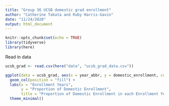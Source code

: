 ```yaml
---
title: "Group 36 UCSB domestic grad enrollment"
author: "Catherine Takata and Ruby Harris-Gavin"
date: "11/24/2020"
output: html_document
---
```


```r
knitr::opts_chunk$set(echo = TRUE)
library(tidyverse)
library(here)
```


Read in data 

```r
ucsb_grad <- read.csv(here("data", "ucsb_grad_data.csv"))
```

```r
ggplot(data = ucsb_grad, aes(x = year_abbr, y = domestic_enrollment, color = ethnicity)) +
  geom_col(position = "fill") + 
  labs(x = "Enrollment Years", 
       y = "Proportion of Domestic Enrollment",
       title = "Proportion of Domestic Enrollment in each Enrollment Year") +
  theme_minimal()
  
```

